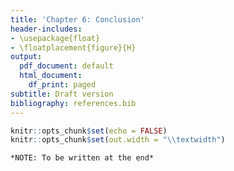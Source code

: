 ```yaml
---
title: 'Chapter 6: Conclusion'
header-includes:
- \usepackage{float}
- \floatplacement{figure}{H}
output:
  pdf_document: default
  html_document:
    df_print: paged
subtitle: Draft version
bibliography: references.bib
---
```


```r
knitr::opts_chunk$set(echo = FALSE)
knitr::opts_chunk$set(out.width = "\\textwidth")
```

`*NOTE: To be written at the end*`